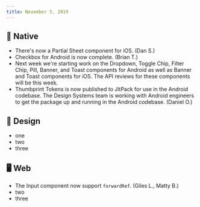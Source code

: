 ```yaml
---
title: November 5, 2019
---
```


## 📱 Native

-   There's now a Partial Sheet component for iOS. (Dan S.)
-   Checkbox for Android is now complete. (Brian T.)
-   Next week we're starting work on the Dropdown, Toggle Chip, Filter Chip, Pill, Banner, and Toast components for Android as well as Banner and Toast components for iOS. The API reviews for these components will be this week.
-   Thumbprint Tokens is now published to JitPack for use in the Android codebase. The Design Systems team is working with Android engineers to get the package up and running in the Android codebase. (Daniel O.)

## 🍭 Design

-   one
-   two
-   three

## 🖥 Web

-   The Input component now support `forwardRef`. (Giles L., Matty B.)
-   two
-   three
